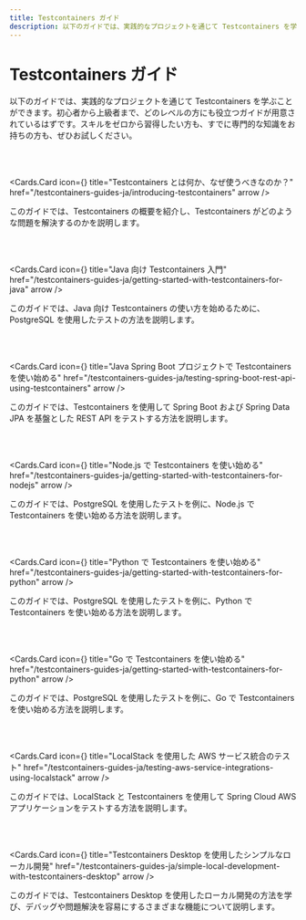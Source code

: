 ```yaml
---
title: Testcontainers ガイド
description: 以下のガイドでは、実践的なプロジェクトを通じて Testcontainers を学ぶことができます。初心者から上級者まで、どのレベルの方にも役立つガイドが用意されているはずです。スキルをゼロから習得したい方も、すでに専門的な知識をお持ちの方も、ぜひお試しください。
---
```



# Testcontainers ガイド

以下のガイドでは、実践的なプロジェクトを通じて Testcontainers を学ぶことができます。初心者から上級者まで、どのレベルの方にも役立つガイドが用意されているはずです。スキルをゼロから習得したい方も、すでに専門的な知識をお持ちの方も、ぜひお試しください。

<br />
<br />

<Cards.Card
  icon={<FiHexagon />}
  title="Testcontainers とは何か、なぜ使うべきなのか？"
  href="/testcontainers-guides-ja/introducing-testcontainers"
  arrow
/>

このガイドでは、Testcontainers の概要を紹介し、Testcontainers がどのような問題を解決するのかを説明します。

<br />
<br />

<Cards.Card
  icon={<FaJava />}
  title="Java 向け Testcontainers 入門"
  href="/testcontainers-guides-ja/getting-started-with-testcontainers-for-java"
  arrow
/>

このガイドでは、Java 向け Testcontainers の使い方を始めるために、PostgreSQL を使用したテストの方法を説明します。

<br />
<br />

<Cards.Card
  icon={<SiSpring />}
  title="Java Spring Boot プロジェクトで Testcontainers を使い始める"
  href="/testcontainers-guides-ja/testing-spring-boot-rest-api-using-testcontainers"
  arrow
/>

このガイドでは、Testcontainers を使用して Spring Boot および Spring Data JPA を基盤とした REST API をテストする方法を説明します。

<br />
<br />

<Cards.Card
  icon={<FaNodeJs />}
  title="Node.js で Testcontainers を使い始める"
  href="/testcontainers-guides-ja/getting-started-with-testcontainers-for-nodejs"
  arrow
/>

このガイドでは、PostgreSQL を使用したテストを例に、Node.js で Testcontainers を使い始める方法を説明します。

<br />
<br />

<Cards.Card
  icon={<FaPython />}
  title="Python で Testcontainers を使い始める"
  href="/testcontainers-guides-ja/getting-started-with-testcontainers-for-python"
  arrow
/>

このガイドでは、PostgreSQL を使用したテストを例に、Python で Testcontainers を使い始める方法を説明します。

<br />
<br />

<Cards.Card
  icon={<FaGolang />}
  title="Go で Testcontainers を使い始める"
  href="/testcontainers-guides-ja/getting-started-with-testcontainers-for-python"
  arrow
/>

このガイドでは、PostgreSQL を使用したテストを例に、Go で Testcontainers を使い始める方法を説明します。

<br />
<br />

<Cards.Card
  icon={<FaAws />}
  title="LocalStack を使用した AWS サービス統合のテスト"
  href="/testcontainers-guides-ja/testing-aws-service-integrations-using-localstack"
  arrow
/>

このガイドでは、LocalStack と Testcontainers を使用して Spring Cloud AWS アプリケーションをテストする方法を説明します。

<br />
<br />

<Cards.Card
  icon={<FaDesktop />}
  title="Testcontainers Desktop を使用したシンプルなローカル開発"
  href="/testcontainers-guides-ja/simple-local-development-with-testcontainers-desktop"
  arrow
/>

このガイドでは、Testcontainers Desktop を使用したローカル開発の方法を学び、デバッグや問題解決を容易にするさまざまな機能について説明します。
